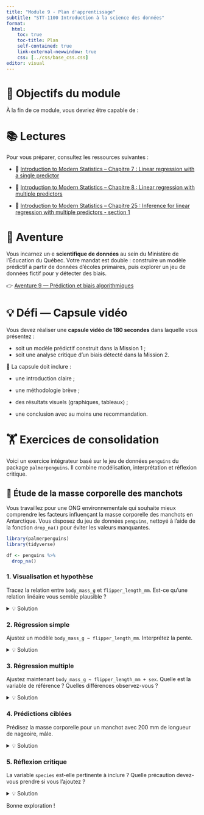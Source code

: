 ```yaml
---
title: "Module 9 - Plan d'apprentissage"
subtitle: "STT-1100 Introduction à la science des données"
format:
  html:
    toc: true
    toc-title: Plan
    self-contained: true
    link-external-newwindow: true
    css: [../css/base_css.css]
editor: visual
---
```


# 🎯 Objectifs du module

À la fin de ce module, vous devriez être capable de :


# 📚 Lectures

Pour vous préparer, consultez les ressources suivantes :

- 📘 [Introduction to Modern Statistics – Chapitre 7 : Linear regression with a single predictor](https://openintro-ims.netlify.app/model-slr)
- 📘 [Introduction to Modern Statistics – Chapitre 8 : Linear regression with multiple predictors](https://openintro-ims.netlify.app/model-mlr)

- 📘 [Introduction to Modern Statistics – Chapitre 25 : Inference for linear regression with multiple predictors - section 1](https://openintro-ims.netlify.app/inf-model-mlr#sec-inf-mult-reg-soft )

# 🧭 Aventure

Vous incarnez un·e **scientifique de données** au sein du Ministère de l'Éducation du Québec. Votre mandat est double : construire un modèle prédictif à partir de données d’écoles primaires, puis explorer un jeu de données fictif pour y détecter des biais.

👉 [Aventure 9 — Prédiction et biais algorithmiques](https://sitescours.monportail.ulaval.ca/contenu/sitescours/036/03609/202509/site177541/modules1395096/module1761142/page4781370/bloccontenu5092177/Aventure%209.html?identifiant=49fe010f19810d0a54003edf599744d4c9014843){target="_blank"}

# 💡 Défi — Capsule vidéo {.unnumbered}

Vous devez réaliser une **capsule vidéo de 180 secondes** dans laquelle vous présentez :

- soit un modèle prédictif construit dans la Mission 1 ;
- soit une analyse critique d’un biais détecté dans la Mission 2.

🎯 La capsule doit inclure :

- une introduction claire ;

- une méthodologie brève ;

- des résultats visuels (graphiques, tableaux) ;

- une conclusion avec au moins une recommandation.

# 🏋️ Exercices de consolidation {.unnumbered}

Voici un exercice intégrateur basé sur le jeu de données `penguins` du package `palmerpenguins`. Il combine modélisation, interprétation et réflexion critique.

## 🐧 Étude de la masse corporelle des manchots

Vous travaillez pour une ONG environnementale qui souhaite mieux comprendre les facteurs influençant la masse corporelle des manchots en Antarctique. Vous disposez du jeu de données `penguins`, nettoyé à l’aide de la fonction `drop_na()` pour éviter les valeurs manquantes.

```r
library(palmerpenguins)
library(tidyverse)

df <- penguins %>% 
  drop_na()
```

### 1. Visualisation et hypothèse
Tracez la relation entre `body_mass_g` et `flipper_length_mm`. Est-ce qu’une relation linéaire vous semble plausible ?

<details><summary>💡 Solution</summary>
Utilisez `ggplot(df, aes(x = flipper_length_mm, y = body_mass_g)) + geom_point() + geom_smooth(method = "lm")`. La relation est clairement linéaire.
</details>

### 2. Régression simple
Ajustez un modèle `body_mass_g ~ flipper_length_mm`. Interprétez la pente.

<details><summary>💡 Solution</summary>
Chaque mm supplémentaire de longueur de nageoire est associé à une augmentation moyenne de X grammes de masse corporelle (voir valeur exacte dans le modèle).
</details>

### 3. Régression multiple
Ajustez maintenant `body_mass_g ~ flipper_length_mm + sex`. Quelle est la variable de référence ? Quelles différences observez-vous ?

<details><summary>💡 Solution</summary>
R utilise la première modalité alphabétique comme référence (ici probablement "female"). Le coefficient de `sexmale` représente la différence moyenne de masse entre mâles et femelles, à longueur égale.
</details>

### 4. Prédictions ciblées
Prédisez la masse corporelle pour un manchot avec 200 mm de longueur de nageoire, mâle.

<details><summary>💡 Solution</summary>
Créer une table `newdata <- tibble(flipper_length_mm = 200, sex = "male")` puis faire `predict(model, newdata)`.
</details>


### 5. Réflexion critique
La variable `species` est-elle pertinente à inclure ? Quelle précaution devez-vous prendre si vous l’ajoutez ?

<details><summary>💡 Solution</summary>
Oui, `species` est très corrélée avec la masse. Il faut faire attention à la multicolinéarité si elle est fortement liée aux autres prédicteurs.
</details>

Bonne exploration !